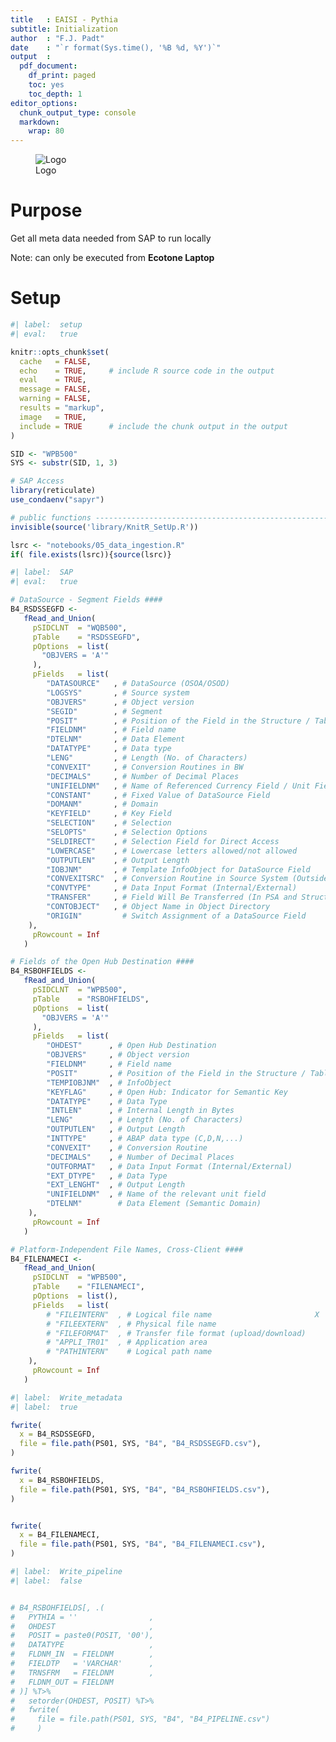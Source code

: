 ```yaml
---
title   : EAISI - Pythia
subtitle: Initialization
author  : "F.J. Padt"
date    : "`r format(Sys.time(), '%B %d, %Y')`"
output  :
  pdf_document:
    df_print: paged
    toc: yes
    toc_depth: 1      
editor_options:
  chunk_output_type: console
  markdown: 
    wrap: 80  
---
```


\newpage

![Logo](../images/logo.png)

# Purpose

Get all meta data needed from SAP to run locally

Note: can only be executed from **Ecotone Laptop**

# Setup

```r
#| label:  setup
#| eval:   true

knitr::opts_chunk$set(
  cache   = FALSE,
  echo    = TRUE,     # include R source code in the output  
  eval    = TRUE,
  message = FALSE,
  warning = FALSE,
  results = "markup",
  image   = TRUE,  
  include = TRUE      # include the chunk output in the output 
)

SID <- "WPB500"
SYS <- substr(SID, 1, 3)

# SAP Access
library(reticulate)
use_condaenv("sapyr")

# public functions ---------------------------------------------------------
invisible(source('library/KnitR_SetUp.R'))

lsrc <- "notebooks/05_data_ingestion.R"  
if( file.exists(lsrc)){source(lsrc)}

```

```r
#| label:  SAP
#| eval:   true

# DataSource - Segment Fields #### 
B4_RSDSSEGFD <- 
   fRead_and_Union(
     pSIDCLNT  = "WQB500",
     pTable    = "RSDSSEGFD",
     pOptions  = list(
       "OBJVERS = 'A'"
     ),
     pFields   = list(
        "DATASOURCE"   , # DataSource (OSOA/OSOD)                               X
        "LOGSYS"       , # Source system                                        X
        "OBJVERS"      , # Object version                                       X
        "SEGID"        , # Segment                                              X
        "POSIT"        , # Position of the Field in the Structure / Table       X
        "FIELDNM"      , # Field name
        "DTELNM"       , # Data Element
        "DATATYPE"     , # Data type
        "LENG"         , # Length (No. of Characters)
        "CONVEXIT"     , # Conversion Routines in BW
        "DECIMALS"     , # Number of Decimal Places
        "UNIFIELDNM"   , # Name of Referenced Currency Field / Unit Field
        "CONSTANT"     , # Fixed Value of DataSource Field
        "DOMANM"       , # Domain
        "KEYFIELD"     , # Key Field
        "SELECTION"    , # Selection
        "SELOPTS"      , # Selection Options
        "SELDIRECT"    , # Selection Field for Direct Access
        "LOWERCASE"    , # Lowercase letters allowed/not allowed
        "OUTPUTLEN"    , # Output Length
        "IOBJNM"       , # Template InfoObject for DataSource Field
        "CONVEXITSRC"  , # Conversion Routine in Source System (Outside of BW)
        "CONVTYPE"     , # Data Input Format (Internal/External)
        "TRANSFER"     , # Field Will Be Transferred (In PSA and Structures)
        "CONTOBJECT"   , # Object Name in Object Directory
        "ORIGIN"         # Switch Assignment of a DataSource Field
    ),
     pRowcount = Inf
   )

# Fields of the Open Hub Destination #### 
B4_RSBOHFIELDS <- 
   fRead_and_Union(
     pSIDCLNT  = "WPB500",
     pTable    = "RSBOHFIELDS",
     pOptions  = list(
       "OBJVERS = 'A'"
     ),
     pFields   = list(
        "OHDEST"      , # Open Hub Destination                            X
        "OBJVERS"     , # Object version                                  X
        "FIELDNM"     , # Field name                                      X
        "POSIT"       , # Position of the Field in the Structure / Table
        "TEMPIOBJNM"  , # InfoObject
        "KEYFLAG"     , # Open Hub: Indicator for Semantic Key
        "DATATYPE"    , # Data Type
        "INTLEN"      , # Internal Length in Bytes
        "LENG"        , # Length (No. of Characters)
        "OUTPUTLEN"   , # Output Length
        "INTTYPE"     , # ABAP data type (C,D,N,...)
        "CONVEXIT"    , # Conversion Routine
        "DECIMALS"    , # Number of Decimal Places
        "OUTFORMAT"   , # Data Input Format (Internal/External)
        "EXT_DTYPE"   , # Data Type
        "EXT_LENGHT"  , # Output Length
        "UNIFIELDNM"  , # Name of the relevant unit field
        "DTELNM"        # Data Element (Semantic Domain)
    ),
     pRowcount = Inf
   ) 

# Platform-Independent File Names, Cross-Client #### 
B4_FILENAMECI <- 
   fRead_and_Union(
     pSIDCLNT  = "WPB500",
     pTable    = "FILENAMECI",
     pOptions  = list(),
     pFields   = list(
        # "FILEINTERN"  , # Logical file name                       X
        # "FILEEXTERN"  , # Physical file name                      
        # "FILEFORMAT"  , # Transfer file format (upload/download)  
        # "APPLI_TR01"  , # Application area                        
        # "PATHINTERN"    # Logical path name                       
    ),
     pRowcount = Inf
   )

```

```r
#| label:  Write_metadata 
#| label:  true 

fwrite(
  x = B4_RSDSSEGFD,
  file = file.path(PS01, SYS, "B4", "B4_RSDSSEGFD.csv"),
)

fwrite(
  x = B4_RSBOHFIELDS,
  file = file.path(PS01, SYS, "B4", "B4_RSBOHFIELDS.csv"),
)


fwrite(
  x = B4_FILENAMECI,
  file = file.path(PS01, SYS, "B4", "B4_FILENAMECI.csv"),
)

```

```r
#| label:  Write_pipeline
#| label:  false 


# B4_RSBOHFIELDS[, .(
#   PYTHIA = ''                , 
#   OHDEST                     , 
#   POSIT = paste0(POSIT, '00'),
#   DATATYPE                   ,    
#   FLDNM_IN  = FIELDNM        ,
#   FIELDTP   = 'VARCHAR'      ,
#   TRNSFRM   = FIELDNM        ,
#   FLDNM_OUT = FIELDNM
# )] %T>%
#   setorder(OHDEST, POSIT) %T>%
#   fwrite(
#     file = file.path(PS01, SYS, "B4", "B4_PIPELINE.csv")
#     )

```
